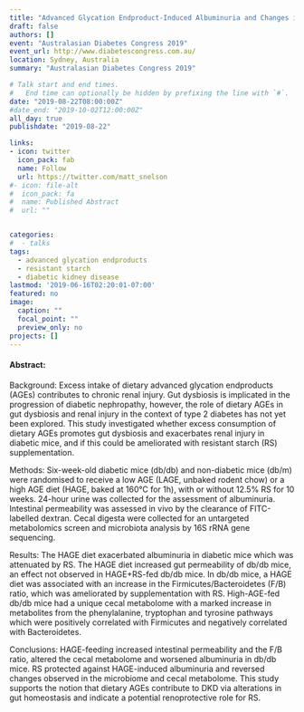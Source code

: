 ```yaml
---
title: "Advanced Glycation Endproduct-Induced Albuminuria and Changes in Gut Microbiota and Metabolome are Attenuated by Resistant Starch in a Mouse Model of Type 2 Diabetes" 
draft: false
authors: []
event: "Australasian Diabetes Congress 2019"
event_url: http://www.diabetescongress.com.au/ 
location: Sydney, Australia
summary: "Australasian Diabetes Congress 2019"

# Talk start and end times.
#   End time can optionally be hidden by prefixing the line with `#`.
date: "2019-08-22T08:00:00Z"
#date_end: "2019-10-02T12:00:00Z"
all_day: true
publishdate: "2019-08-22"

links:
- icon: twitter
  icon_pack: fab
  name: Follow
  url: https://twitter.com/matt_snelson
#- icon: file-alt
#  icon_pack: fa
#  name: Published Abstract
#  url: ""


categories:
#  - talks
tags:
  - advanced glycation endproducts
  - resistant starch
  - diabetic kidney disease
lastmod: '2019-06-16T02:20:01-07:00'
featured: no
image:
  caption: ""
  focal_point: ""
  preview_only: no
projects: []
---
```


#### Abstract:

Background:
Excess intake of dietary advanced glycation endproducts (AGEs) contributes to chronic renal injury. Gut dysbiosis is implicated in the progression of diabetic nephropathy, however, the role of dietary AGEs in gut dysbiosis and renal injury in the context of type 2 diabetes has not yet been explored. This study investigated whether excess consumption of dietary AGEs promotes gut dysbiosis and exacerbates renal injury in diabetic mice, and if this could be ameliorated with resistant starch (RS) supplementation.

Methods:
Six-week-old diabetic mice (db/db) and non-diabetic mice (db/m) were randomised to receive a low AGE (LAGE, unbaked rodent chow) or a high AGE diet (HAGE, baked at 160°C for 1h), with or without 12.5% RS for 10 weeks. 24-hour urine was collected for the assessment of albuminuria. Intestinal permeability was assessed in vivo by the clearance of FITC-labelled dextran. Cecal digesta were collected for an untargeted metabolomics screen and microbiota analysis by 16S rRNA gene sequencing.

Results:
The HAGE diet exacerbated albuminuria in diabetic mice which was attenuated by RS. The HAGE diet increased gut permeability of db/db mice, an effect not observed in HAGE+RS-fed db/db mice. In db/db mice, a HAGE diet was associated with an increase in the Firmicutes/Bacteroidetes (F/B) ratio, which was ameliorated by supplementation with RS. High-AGE-fed db/db mice had a unique cecal metabolome with a marked increase in metabolites from the phenylalanine, tryptophan and tyrosine pathways which were positively correlated with Firmicutes and negatively correlated with Bacteroidetes.

Conclusions: 
HAGE-feeding increased intestinal permeability and the F/B ratio, altered the cecal metabolome and worsened albuminuria in db/db mice. RS protected against HAGE-induced albuminuria and reversed changes observed in the microbiome and cecal metabolome. This study supports the notion that dietary AGEs contribute to DKD via alterations in gut homeostasis and indicate a potential renoprotective role for RS.